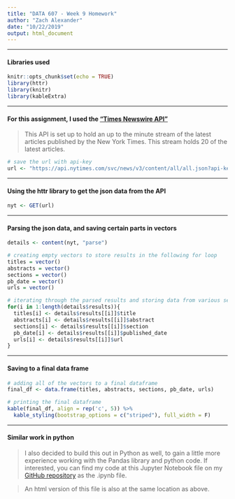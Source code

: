 ```yaml
---
title: "DATA 607 - Week 9 Homework"
author: "Zach Alexander"
date: "10/22/2019"
output: html_document
---
```


***

#### Libraries used
```r
knitr::opts_chunk$set(echo = TRUE)
library(httr)
library(knitr)
library(kableExtra)
```

***

#### For this assignment, I used the ["Times Newswire API"](https://developer.nytimes.com/docs/timeswire-product/1/overview)

> This API is set up to hold an up to the minute stream of the latest articles published by the New York Times. 
> This stream holds 20 of the latest articles.


```r
# save the url with api-key
url <- "https://api.nytimes.com/svc/news/v3/content/all/all.json?api-key=SoV2EDJdCsYfjVcQeelgFOdkaAlJtPts"
```

***

#### Using the httr library to get the json data from the API
```r
nyt <- GET(url)
```


***

#### Parsing the json data, and saving certain parts in vectors
```r
details <- content(nyt, "parse")

# creating empty vectors to store results in the following for loop
titles = vector()
abstracts = vector()
sections = vector()
pb_date = vector()
urls = vector()

# iterating through the parsed results and storing data from various sections in vectors to be used later to combine into the final dataframe
for(i in 1:length(details$results)){
  titles[i] <- details$results[[i]]$title
  abstracts[i] <- details$results[[i]]$abstract
  sections[i] <- details$results[[i]]$section
  pb_date[i] <- details$results[[i]]$published_date
  urls[i] <- details$results[[i]]$url
}

```


***

#### Saving to a final data frame

```r
# adding all of the vectors to a final dataframe
final_df <- data.frame(titles, abstracts, sections, pb_date, urls)

# printing the final dataframe
kable(final_df, align = rep('c', 5)) %>% 
  kable_styling(bootstrap_options = c("striped"), full_width = F)
```


***

#### Similar work in python

> I also decided to build this out in Python as well, to gain a little more experience working with the Pandas library and python code. If interested, you can find my code at this Jupyter Notebook file on my [GitHub repository](https://github.com/zachalexander/data607_cunysps/tree/master/Homework6) as the .ipynb file.  

> An html version of this file is also at the same location as above.
